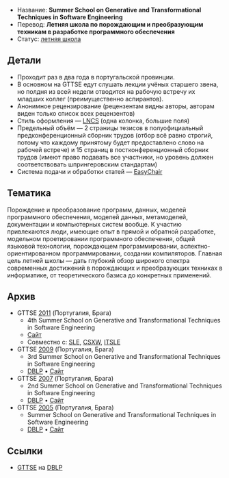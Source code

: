 * Название: '''Summer School on Generative and Transformational Techniques in Software Engineering'''
* Перевод: '''Летняя школа по порождающим и преобразующим техникам в разработке программного обеспечения'''
* Статус: [[Summer-School|летняя школа]]

== Детали ==
* Проходит раз в два года в португальской провинции.
* В основном на GTTSE едут слушать лекции учёных старшего звена, но полдня из всей недели отводится на рабочую встречу их младших коллег (преимущественно аспирантов).
* Анонимное рецензирование (рецензентам видны авторы, авторам виден только список всех рецензентов)
* Стиль оформления — [[LNCS]] (одна колонка, большие поля)
* Предельный объём — 2 страницы тезисов в полуофициальный предконференционный сборник трудов (отбор всё равно строгий, потому что каждому принятому будет предоставлено слово на рабочей встрече) и 15 страниц в постконференционный сборник трудов (имеют право подавать все участники, но уровень должен соответствовать шпрингеровским стандартам)
* Система подачи и обработки статей — [[EasyChair]]

== Тематика ==
Порождение и преобразование программ, данных, моделей программного обеспечения, моделей данных, метамоделей, документации и компьютерных систем вообще. К участию привлекаются люди, имеющие опыт в прямой и обратной разработке, модельном проетировании программного обеспечения, общей языковой технологии, порождающем программировании, аспектно-ориентированном программировании, создании компиляторов. Главная цель летней школы — дать глубокий обзор широкого спектра современных достижений в порождающих и преобразующих техниках в информатике, от теоретического базиса до конкретных применений.

== Архив ==
* GTTSE [[2011]] (Португалия, Брага)
** 4th Summer School on Generative and Transformational Techniques in Software Engineering
** [http://gttse.wikidot.com/2011 Сайт]
** Совместно с: [[SLE]], [[CSXW]], [[ITSLE]]
* GTTSE [[2009]] (Португалия, Брага)
** 3rd Summer School on Generative and Transformational Techniques in Software Engineering
** [http://dblp.uni-trier.de/db/conf/gttse/gttse2009.html DBLP] • [http://gttse.wikidot.com/2009 Сайт]
* GTTSE [[2007]] (Португалия, Брага)
** 2nd Summer School on Generative and Transformational Techniques in Software Engineering
** [http://dblp.uni-trier.de/db/conf/gttse/gttse2007.html DBLP] • [http://www.di.uminho.pt/GTTSE2007 Сайт]
* GTTSE [[2005]] (Португалия, Брага)
** Summer School on Generative and Transformational Techniques in Software Engineering
** [http://dblp.uni-trier.de/db/conf/gttse/gttse2006.html DBLP] • [http://www.di.uminho.pt/GTTSE2005 Сайт]

== Ссылки ==
* [http://dblp.uni-trier.de/db/conf/gttse/ GTTSE] на [[DBLP]]
